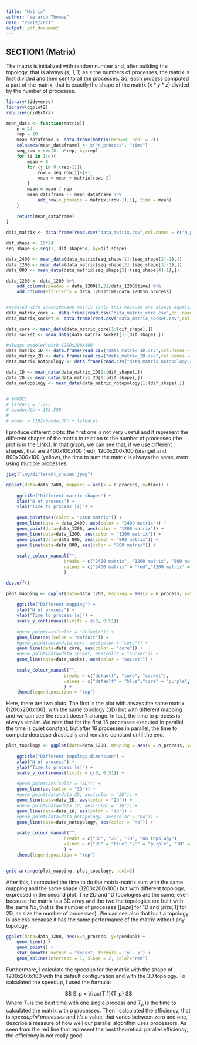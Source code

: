 ```yaml
---
title: "Matrix"
author: "Verardo Thomas"
date: "29/12/2021"
output: pdf_document
---
```


## SECTION1 (Matrix)

The matrix is initialized with random number and, after building the topology, that is always (s, 1, 1) as $s$ the numbers of processes, the matrix is first divided and then sent to all the processes. So, each process computed a part of the matrix, that is exactly the shape of the matrix ($x*y*z$) divided by the number of processes.

```r
library(tidyverse)
library(ggplot2)
require(gridExtra)

mean_data <- function(matrix){
    n = 24
    rep = 10
    mean_dataframe <- data.frame(matrix(nrow=0, ncol = 2))
    colnames(mean_dataframe) <- c("n_process", "time")
    seq_row = seq(0, n*rep, by=rep)
    for (i in 1:n){
        mean = 0
        for (j in 0:(rep-1)){
            row = seq_row[i]+j+1
            mean = mean + matrix[row, 2]
        }
        mean = mean / rep
        mean_dataframe <- mean_dataframe %>%
            add_row(n_process = matrix[(row-1),1], time = mean)
    }
    
    return(mean_dataframe)
}


```


```r
data_matrix <- data.frame(read.csv("data_matrix.csv",col.names = c("n_process", "time"), header = F))

dif_shape <- 10*24
seq_shape <- seq(1, dif_shape*4, by=dif_shape)

data_2400 <- mean_data(data_matrix[seq_shape[1]:(seq_shape[2]-1),])
data_1200 <- mean_data(data_matrix[seq_shape[2]:(seq_shape[3]-1),])
data_800 <- mean_data(data_matrix[seq_shape[3]:(seq_shape[4]-1),])

data_1200 <- data_1200 %>%
    add_column(speedup = data_1200[1,2]/data_1200$time) %>%
    add_column(efficiency = data_1200$time/data_1200$n_process)


#modeled with 1200x200x100 matrix (only this because are always equals)
data_matrix_core <- data.frame(read.csv("data_matrix_core.csv",col.names = c("n_process", "time"), header = F))
data_matrix_socket <- data.frame(read.csv("data_matrix_socket.csv",col.names = c("n_process", "time"), header = F))

data_core <- mean_data(data_matrix_core[1:(dif_shape),])
data_socket <- mean_data(data_matrix_socket[1:(dif_shape),])

#always modeled with 1200x200x100
data_matrix_1D <- data.frame(read.csv("data_matrix_1D.csv",col.names = c("n_process", "time"), header = F))
data_matrix_2D <- data.frame(read.csv("data_matrix_2D.csv",col.names = c("n_process", "time"), header = F))
data_matrix_notopology <- data.frame(read.csv("data_matrix_notopology.csv",col.names = c("n_process", "time"), header = F))

data_1D <- mean_data(data_matrix_1D[1:(dif_shape),])
data_2D <- mean_data(data_matrix_2D[1:(dif_shape),])
data_notopology <- mean_data(data_matrix_notopology[1:(dif_shape),])


# #MODEL
# latency = 1.213
# bandwidth = 105.598
# 
# model = (192/bandwidth + latency)

```

I produce different plots: the first one is not very useful and it represent the different shapes of the matrix in relation to the number of processes (the plot is in the [LINK](https://github.com/thomasverardo/HPC_Assignment1/blob/master/Sec1/matrix/img/different_shapes.jpeg)).
In that graph, we can see that, if we use different shapes, that are 2400x100x100 (red), 1200x200x100 (orange) and 800x300x100 (yellow), the time to sum the matrix is always the same, even using multiple processes. 

```r

jpeg("img/different_shapes.jpeg")

ggplot(data=data_2400, mapping = aes(x = n_process, y=time)) +
    
    ggtitle("Different matrix shapes") +
    xlab("N of process") +
    ylab("Time to process [s]") +
    
    geom_point(aes(color = "2400 matrix")) +
    geom_line(data = data_2400, aes(color = "2400 matrix")) +
    geom_point(data=data_1200, aes(color = "1200 matrix")) +
    geom_line(data=data_1200, aes(color = "1200 matrix")) +
    geom_point(data=data_800, aes(color = "800 matrix")) +
    geom_line(data=data_800, aes(color = "800 matrix")) +
    
    scale_colour_manual("", 
                      breaks = c("2400 matrix", "1200 matrix", "800 matrix"),
                      values = c("2400 matrix" = "red","1200 matrix" = "orange", "800 matrix" = "yellow")
                      ) 

dev.off()
```



```r

plot_mapping <- ggplot(data=data_1200, mapping = aes(x = n_process, y=time)) +
    
    ggtitle("Different mapping") +
    xlab("N of process") +
    ylab("Time to process [s]") +
    scale_y_continuous(limits = c(0, 0.51)) +
    
    #geom_point(aes(color = "default")) +
    geom_line(aes(color = "default")) +
    #geom_point(data=data_core, aes(color = "core")) +
    geom_line(data=data_core, aes(color = "core")) +
    #geom_point(data=data_socket, aes(color = "socket")) +
    geom_line(data=data_socket, aes(color = "socket")) +
    
    scale_colour_manual("", 
                      breaks = c("default", "core", "socket"),
                      values = c("default" = "blue","core" = "purple", "socket" = "cyan")
                      ) +
    theme(legend.position = "top")

```
Here, there are two plots. The first is the plot with always the same matrix (1200x200x100), with the same topology (3D) but with different mapping and we can see the result doesn't change. In fact, the time to process is always similar. We note that for the first 15 processes executed in parallel, the time is quiet constant, but after 16 processes in parallel, the time to compute decrease drastically and remains constant until the end.


```r


plot_topology <- ggplot(data=data_1200, mapping = aes(x = n_process, y=time)) +
    
    ggtitle("Different topology dimension") +
    xlab("N of process") +
    ylab("Time to process [s]") +
    scale_y_continuous(limits = c(0, 0.51)) +
    
    #geom_point(aes(color = "3D")) +
    geom_line(aes(color = "3D")) +
    #geom_point(data=data_2D, aes(color = "2D")) +
    geom_line(data=data_2D, aes(color = "2D")) +
    #geom_point(data=data_1D, aes(color = "1D")) +
    geom_line(data=data_1D, aes(color = "1D")) +
    #geom_point(data=data_notopology, aes(color = "no")) +
    geom_line(data=data_notopology, aes(color = "no")) +
    
    scale_colour_manual("", 
                      breaks = c("3D", "2D", "1D", "no topology"),
                      values = c("3D" = "blue","2D" = "purple", "1D" = "red", "no topology" = "grey")
                      ) +
    theme(legend.position = "top")


grid.arrange(plot_mapping, plot_topology, ncol=2)

```

After this, I computed the time to do the matrix-matrix sum with the same mapping and the same shape (1200x200x100) but with different topology, expressed in the second plot. The 2D and 1D topologies are the same, even because the matrix is a 3D array and the two the topologies are built with the same Nx, that is the number of processes ($[size]$ for 1D and $[size, 1]$ for 2D, as size the number of processes). We can see also that built a topology is useless because it has the same performance of the matrix without any topology.

```r
ggplot(data=data_1200, aes(x=n_process, y=speedup)) +
    geom_line() +
    geom_point() +
    stat_smooth( method = "loess", formula = 'y ~ x') +
    geom_abline(intercept = 1, slope = 2, color="red") 

```

Furthermore, I calculate the speedup for the matrix with the shape of 1200x200x100 with the default configuration and with the 3D topology. To calculated the speedup, I used the formula:

$$
S_p = \frac{T_1}{T_p}
$$
Where $T_1$ is the best time with one single process and $T_p$ is the time to calculated the matrix with p processes. Then I calculated the efficiency, that is $speedup/n°processes$ and it's a value, that varies between zero and one, describe a measure of how well our parallel algorithm uses processors. As seen from the red line that represent the best theoretical parallel efficiency, the efficiency is not really good.





```r

```